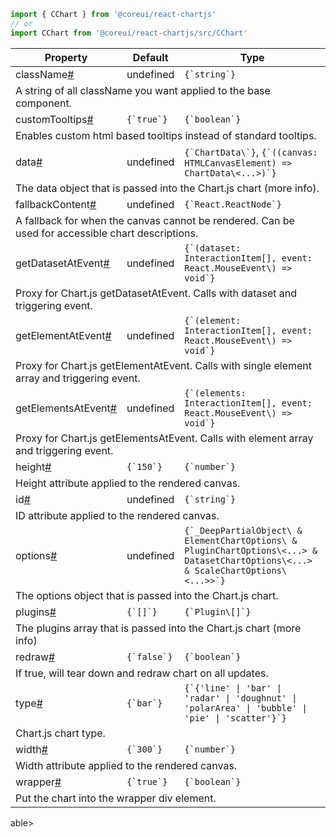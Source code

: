 
```jsx
import { CChart } from '@coreui/react-chartjs'
// or
import CChart from '@coreui/react-chartjs/src/CChart'
```

<div className="table-responsive table-api border rounded mb-3">
  <table className="table">
    <thead>
      <tr>
        <th>Property</th>
        <th>Default</th>
        <th>Type</th>
      </tr>
    </thead>
    <tbody>
      <tr id="cchart-className">
        <td className="text-primary fw-semibold">className<a href="#cchart-className" aria-label="CChart className permalink" className="anchor-link after">#</a></td>
        <td>undefined</td>
        <td><code>{`string`}</code></td>
      </tr>
      <tr>
        <td colSpan="3">A string of all className you want applied to the base component.</td>
      </tr>
      <tr id="cchart-customTooltips">
        <td className="text-primary fw-semibold">customTooltips<a href="#cchart-customTooltips" aria-label="CChart customTooltips permalink" className="anchor-link after">#</a></td>
        <td><code>{`true`}</code></td>
        <td><code>{`boolean`}</code></td>
      </tr>
      <tr>
        <td colSpan="3">Enables custom html based tooltips instead of standard tooltips.</td>
      </tr>
      <tr id="cchart-data">
        <td className="text-primary fw-semibold">data<a href="#cchart-data" aria-label="CChart data permalink" className="anchor-link after">#</a></td>
        <td>undefined</td>
        <td><code>{`ChartData\<keyof ChartTypeRegistry, (number | [number, number] | Point | BubbleDataPoint)[], unknown>`}</code>, <code>{`((canvas: HTMLCanvasElement) => ChartData\<...>)`}</code></td>
      </tr>
      <tr>
        <td colSpan="3">The data object that is passed into the Chart.js chart (more info).</td>
      </tr>
      <tr id="cchart-fallbackContent">
        <td className="text-primary fw-semibold">fallbackContent<a href="#cchart-fallbackContent" aria-label="CChart fallbackContent permalink" className="anchor-link after">#</a></td>
        <td>undefined</td>
        <td><code>{`React.ReactNode`}</code></td>
      </tr>
      <tr>
        <td colSpan="3">A fallback for when the canvas cannot be rendered. Can be used for accessible chart descriptions.</td>
      </tr>
      <tr id="cchart-getDatasetAtEvent">
        <td className="text-primary fw-semibold">getDatasetAtEvent<a href="#cchart-getDatasetAtEvent" aria-label="CChart getDatasetAtEvent permalink" className="anchor-link after">#</a></td>
        <td>undefined</td>
        <td><code>{`(dataset: InteractionItem[], event: React.MouseEvent\<HTMLCanvasElement>) => void`}</code></td>
      </tr>
      <tr>
        <td colSpan="3">Proxy for Chart.js getDatasetAtEvent. Calls with dataset and triggering event.</td>
      </tr>
      <tr id="cchart-getElementAtEvent">
        <td className="text-primary fw-semibold">getElementAtEvent<a href="#cchart-getElementAtEvent" aria-label="CChart getElementAtEvent permalink" className="anchor-link after">#</a></td>
        <td>undefined</td>
        <td><code>{`(element: InteractionItem[], event: React.MouseEvent\<HTMLCanvasElement>) => void`}</code></td>
      </tr>
      <tr>
        <td colSpan="3">Proxy for Chart.js getElementAtEvent. Calls with single element array and triggering event.</td>
      </tr>
      <tr id="cchart-getElementsAtEvent">
        <td className="text-primary fw-semibold">getElementsAtEvent<a href="#cchart-getElementsAtEvent" aria-label="CChart getElementsAtEvent permalink" className="anchor-link after">#</a></td>
        <td>undefined</td>
        <td><code>{`(elements: InteractionItem[], event: React.MouseEvent\<HTMLCanvasElement>) => void`}</code></td>
      </tr>
      <tr>
        <td colSpan="3">Proxy for Chart.js getElementsAtEvent. Calls with element array and triggering event.</td>
      </tr>
      <tr id="cchart-height">
        <td className="text-primary fw-semibold">height<a href="#cchart-height" aria-label="CChart height permalink" className="anchor-link after">#</a></td>
        <td><code>{`150`}</code></td>
        <td><code>{`number`}</code></td>
      </tr>
      <tr>
        <td colSpan="3">Height attribute applied to the rendered canvas.</td>
      </tr>
      <tr id="cchart-id">
        <td className="text-primary fw-semibold">id<a href="#cchart-id" aria-label="CChart id permalink" className="anchor-link after">#</a></td>
        <td>undefined</td>
        <td><code>{`string`}</code></td>
      </tr>
      <tr>
        <td colSpan="3">ID attribute applied to the rendered canvas.</td>
      </tr>
      <tr id="cchart-options">
        <td className="text-primary fw-semibold">options<a href="#cchart-options" aria-label="CChart options permalink" className="anchor-link after">#</a></td>
        <td>undefined</td>
        <td><code>{`_DeepPartialObject\<CoreChartOptions\<keyof ChartTypeRegistry> & ElementChartOptions\<keyof ChartTypeRegistry> & PluginChartOptions\<...> & DatasetChartOptions\<...> & ScaleChartOptions\<...>>`}</code></td>
      </tr>
      <tr>
        <td colSpan="3">The options object that is passed into the Chart.js chart.</td>
      </tr>
      <tr id="cchart-plugins">
        <td className="text-primary fw-semibold">plugins<a href="#cchart-plugins" aria-label="CChart plugins permalink" className="anchor-link after">#</a></td>
        <td><code>{`[]`}</code></td>
        <td><code>{`Plugin\<keyof ChartTypeRegistry, AnyObject>[]`}</code></td>
      </tr>
      <tr>
        <td colSpan="3">The plugins array that is passed into the Chart.js chart (more info)</td>
      </tr>
      <tr id="cchart-redraw">
        <td className="text-primary fw-semibold">redraw<a href="#cchart-redraw" aria-label="CChart redraw permalink" className="anchor-link after">#</a></td>
        <td><code>{`false`}</code></td>
        <td><code>{`boolean`}</code></td>
      </tr>
      <tr>
        <td colSpan="3">If true, will tear down and redraw chart on all updates.</td>
      </tr>
      <tr id="cchart-type">
        <td className="text-primary fw-semibold">type<a href="#cchart-type" aria-label="CChart type permalink" className="anchor-link after">#</a></td>
        <td><code>{`bar`}</code></td>
        <td><code>{`{'line' | 'bar' | 'radar' | 'doughnut' | 'polarArea' | 'bubble' | 'pie' | 'scatter'}`}</code></td>
      </tr>
      <tr>
        <td colSpan="3">Chart.js chart type.</td>
      </tr>
      <tr id="cchart-width">
        <td className="text-primary fw-semibold">width<a href="#cchart-width" aria-label="CChart width permalink" className="anchor-link after">#</a></td>
        <td><code>{`300`}</code></td>
        <td><code>{`number`}</code></td>
      </tr>
      <tr>
        <td colSpan="3">Width attribute applied to the rendered canvas.</td>
      </tr>
      <tr id="cchart-wrapper">
        <td className="text-primary fw-semibold">wrapper<a href="#cchart-wrapper" aria-label="CChart wrapper permalink" className="anchor-link after">#</a></td>
        <td><code>{`true`}</code></td>
        <td><code>{`boolean`}</code></td>
      </tr>
      <tr>
        <td colSpan="3">Put the chart into the wrapper div element.</td>
      </tr>
    </tbody>
  </table>
</div>
able>
</div>
